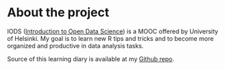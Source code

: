 # About the project

IODS ([Introduction to Open Data Science](https://blogs.helsinki.fi/thinkopen/welcome-open-data-science/)) is a MOOC offered by University of Helsinki. My goal is to learn new R tips and tricks and to become more organized and productive in data analysis tasks. 

Source of this learning diary is available at my [Github repo](https://github.com/mjlassila/IODS-project).
